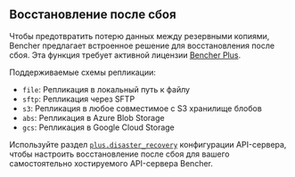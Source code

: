 ## Восстановление после сбоя

Чтобы предотвратить потерю данных между резервными копиями, Bencher предлагает встроенное решение для восстановления после сбоя. Эта функция требует активной лицензии [Bencher Plus][pricing].

Поддерживаемые схемы репликации:

- `file`: Репликация в локальный путь к файлу
- `sftp`: Репликация через SFTP
- `s3`: Репликация в любое совместимое с S3 хранилище блобов
- `abs`: Репликация в Azure Blob Storage
- `gcs`: Репликация в Google Cloud Storage

Используйте раздел [`plus.disaster_recovery`][plus disaster recovery] конфигурации API-сервера, чтобы настроить восстановление после сбоя для вашего самостоятельно хостируемого API-сервера Bencher.

[pricing]: /pricing/
[plus disaster recovery]: /ru/docs/reference/server-config/#plusdisaster_recovery